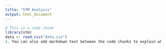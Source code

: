 ```yaml
---
title: "STM Analysis"
output: html_document
---
```


```r
# This is a code chunk
library(stm)
data <- read.csv("data.csv")
4. You can also add markdown text between the code chunks to explain what the code does. For example:
``````